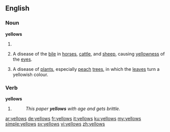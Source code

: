 ==English==

===Noun===
'''yellows'''

# {{plural of|yellow}}
# {{archaic}} A disease of the [[bile]] in [[horse]]s, [[cattle]], and [[sheep]], causing [[yellowness]] of the [[eye]]s.
# {{archaic}} A disease of [[plant]]s, especially [[peach]] [[tree]]s, in which the [[leaf|leaves]] turn a yellowish colour.

===Verb===
'''yellows'''

# {{third-person singular of|yellow}}
#: ''This paper '''yellows''' with age and gets brittle.''

[[ar:yellows]]
[[de:yellows]]
[[fr:yellows]]
[[it:yellows]]
[[ku:yellows]]
[[my:yellows]]
[[simple:yellows]]
[[sv:yellows]]
[[vi:yellows]]
[[zh:yellows]]